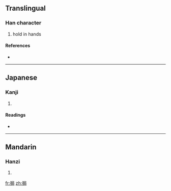 ==Translingual==

===Han character===
{{Han char|rn=64|rad=手|as=07|sn=10|four=5702<sub>7</sub>|canj=手尸尸口 (QSSR)}}

# hold in hands

====References====
* {{Han ref|kx=0431.370|dkj=12102|dj=0781.080|hdz=31888.020|uh=6336|ud=25398|bh=D1B7|bd=53687}}

----

==Japanese==

===Kanji===
{{ja-kanji|grade=|rs=手07}}

# {{defn|Japanese}}

====Readings====
* {{ja-readings|on=[[きょく]] (kyoku), [[こく]] (koku)|kun=[[ささえ]] (sasae), [[もつ]] (motsu)}}

----

==Mandarin==

===Hanzi===
{{cmn-hanzi|pin=[[bǎng]] ([[bang3]]), [[bàng]] ([[bang4]]), [[bēng]] ([[beng1]]), [[jú]] ([[ju2]])|wg=pang<sup>3</sup>, pang<sup>4</sup>, peng<sup>1</sup>, chü<sup>2</sup>}}

# {{defn|Mandarin}}

[[fr:挶]]
[[zh:挶]]